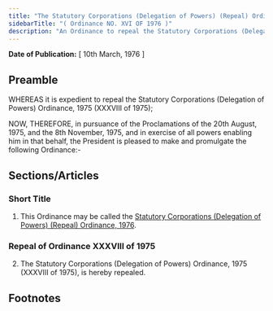 ```yaml
---
title: "The Statutory Corporations (Delegation of Powers) (Repeal) Ordinance, 1976"
sidebarTitle: "( Ordinance NO. XVI OF 1976 )"
description: "An Ordinance to repeal the Statutory Corporations (Delegation of Powers) Ordinance, 1975."
---
```


**Date of Publication:** [ 10th March, 1976 ]

## Preamble

WHEREAS it is expedient to repeal the Statutory Corporations (Delegation of Powers) Ordinance, 1975 (XXXVIII of 1975);

NOW, THEREFORE, in pursuance of the Proclamations of the 20th August, 1975, and the 8th November, 1975, and in exercise of all powers enabling him in that behalf, the President is pleased to make and promulgate the following Ordinance:-

## Sections/Articles

### Short Title

1. This Ordinance may be called the [Statutory Corporations (Delegation of Powers) (Repeal) Ordinance, 1976](/act-515.html "Statutory Corporations (Delegation of Powers) (Repeal) Ordinance, 1976").

### Repeal of Ordinance XXXVIII of 1975

2. The Statutory Corporations (Delegation of Powers) Ordinance, 1975 (XXXVIII of 1975), is hereby repealed.

## Footnotes
